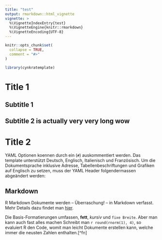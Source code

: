 ```yaml
---
title: "test"
output: rmarkdown::html_vignette
vignette: >
  %\VignetteIndexEntry{test}
  %\VignetteEngine{knitr::rmarkdown}
  %\VignetteEncoding{UTF-8}
---
```


```r
knitr::opts_chunk$set(
  collapse = TRUE,
  comment = "#>"
)
```

```r
library(cynkratemplate)
```

# Title 1

## Subtitle 1

## Subtitle 2 is actually very very long wow

# Title 2

YAML Optionen koennen durch ein  (`#`) auskommentiert werden. Das template
unterstützt Deutsch, Englisch, Italienisch und Französisch. Um die
Dokumentsprache inklusive Adresse, Tabellenbeschriftungen und Grafiken auf
Englisch zu setzen, muss der YAML Header folgendermassen abgeändert werden:

## Markdown

R Markdown Dokumente werden -- Überraschung! -- in Markdown verfasst. Mehr
Details dazu findet man [hier](https://www.rstudio.com/wp-
content/uploads/2015/03/rmarkdown-reference.pdf).

Die Basis-Formatierungen umfassen, **fett**, *kursiv* und `fixe Breite`.
Aber man kann auch fast alles machen \uwave{was mit \LaTeX\ möglich ist.}
Schreibt man `r round(rnorm(1), 4)`, so evaluiert R den Code, womit man leicht
Dokumente erstellen kann, welche immer die neusten Zahlen enthalten.[^fn]

